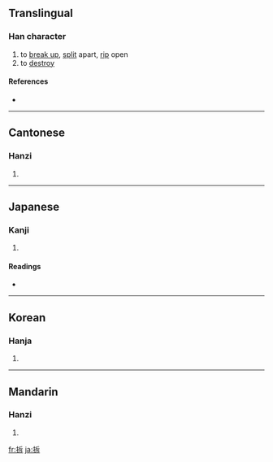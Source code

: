 ==Translingual==

===Han character===
{{Han char|rn=64|rad=手|as=05|sn=8|four=5203<sub>1</sub>|canj=手竹一卜 (QHMY)}}

# to [[break up]], [[split]] apart, [[rip]] open
# to [[destroy]]

====References====
* {{Han ref|kx=0424.210|dkj=11943|dj=0773.020|hdz=31855.020|uh=62C6|ud=25286|bh=A9EE|bd=43502}}

----

==Cantonese==

===Hanzi===
{{yue-hanzi|jyut=|y=chaak3}}

# {{defn|Cantonese}}

----

==Japanese==

===Kanji===
{{ja-kanji|grade=|rs=手05}}

# {{defn|Japanese}}

====Readings====
* {{ja-readings|on=[[たく]] (taku), [[せき]] (seki)|kun=[[ひらく]] (hiraku), [[さく]] (saku)}}

----

==Korean==

===Hanja===
{{ko-hanja|hangeul=탁|eumhun=|rv=tak|mr=t'ak|y=thak}}

# {{defn|Korean}}

----

==Mandarin==

===Hanzi===
{{cmn-hanzi|pin=[[cā]] ([[ca1]]), [[chāi]] ([[chai1]]), [[chè]] ([[che4]])|wg=ts'a<sup>1</sup>, ch'ai<sup>1</sup>, ch'e<sup>4</sup>}}

# {{defn|Mandarin}}

[[fr:拆]]
[[ja:拆]]
